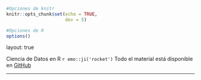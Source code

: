

```r
#Opciones de knitr
knitr::opts_chunk$set(echo = TRUE,
                      dev = 5)

#Opciones de R
options()
```

layout: true
  
<div class="footer">
<span>
Ciencia de Datos en R `r emo::ji('rocket')` Todo el material está disponible en <a href="https://github.com/pablorm296/CursoR">GitHub</a>
</span>
</div> 

---